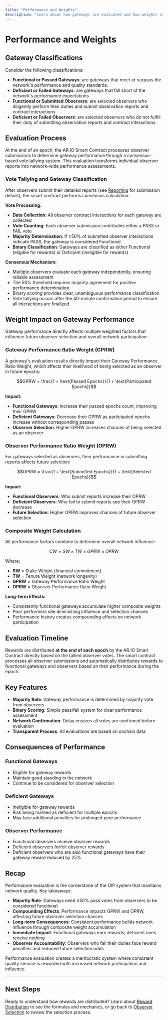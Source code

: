 ```yaml
---
title: "Performance and Weights"
description: "Learn about how gateways are evaluated and how weights impact observer selection"
---
```


# Performance and Weights

## Gateway Classifications

Consider the following classifications:

- **Functional or Passed Gateways**: are gateways that meet or surpass the network's performance and quality standards.
- **Deficient or Failed Gateways**: are gateways that fall short of the network's performance expectations.
- **Functional or Submitted Observers**: are selected observers who diligently perform their duties and submit observation reports and contract interactions.
- **Deficient or Failed Observers**: are selected observers who do not fulfill their duty of submitting observation reports and contract interactions.

## Evaluation Process

At the end of an epoch, the AR.IO Smart Contract processes observer submissions to determine gateway performance through a consensus-based vote tallying system. This evaluation transforms individual observer reports into network-wide performance assessments.

### Vote Tallying and Gateway Classification

After observers submit their detailed reports (see [Reporting](/learn/oip/reporting) for submission details), the smart contract performs consensus calculation:

**Vote Processing:**
- **Data Collection**: All observer contract interactions for each gateway are collected
- **Vote Counting**: Each observer submission contributes either a PASS or FAIL vote
- **Majority Determination**: If ≥50% of submitted observer interactions indicate PASS, the gateway is considered Functional
- **Binary Classification**: Gateways are classified as either Functional (eligible for rewards) or Deficient (ineligible for rewards)

**Consensus Mechanism:**
- Multiple observers evaluate each gateway independently, ensuring reliable assessment
- The 50% threshold requires majority agreement for positive performance determination
- Binary scoring provides clear, unambiguous performance classification
- Vote tallying occurs after the 40-minute confirmation period to ensure all interactions are finalized

## Weight Impact on Gateway Performance

Gateway performance directly affects multiple weighted factors that influence future observer selection and overall network participation:

### Gateway Performance Ratio Weight (GPRW)
A gateway's evaluation results directly impact their Gateway Performance Ratio Weight, which affects their likelihood of being selected as an observer in future epochs:

```math
GPRW = \frac{1 + \text{Passed Epochs}}{1 + \text{Participated Epochs}}
```

**Impact:**
- **Functional Gateways**: Increase their passed epochs count, improving their GPRW
- **Deficient Gateways**: Decrease their GPRW as participated epochs increase without corresponding passes
- **Observer Selection**: Higher GPRW increases chances of being selected as an observer

### Observer Performance Ratio Weight (OPRW)
For gateways selected as observers, their performance in submitting reports affects future selection:

```math
OPRW = \frac{1 + \text{Submitted Epochs}}{1 + \text{Selected Epochs}}
```

**Impact:**
- **Functional Observers**: Who submit reports increase their OPRW
- **Deficient Observers**: Who fail to submit reports see their OPRW decrease
- **Future Selection**: Higher OPRW improves chances of future observer selection

### Composite Weight Calculation
All performance factors combine to determine overall network influence:

```math
CW = SW \times TW \times GPRW \times OPRW
```

Where:
- **SW** = Stake Weight (financial commitment)
- **TW** = Tenure Weight (network longevity)
- **GPRW** = Gateway Performance Ratio Weight
- **OPRW** = Observer Performance Ratio Weight

**Long-term Effects:**
- Consistently functional gateways accumulate higher composite weights
- Poor performers see diminishing influence and selection chances
- Performance history creates compounding effects on network participation

## Evaluation Timeline

Rewards are distributed **at the end of each epoch** by the AR.IO Smart Contract directly based on the tallied observer votes. The smart contract processes all observer submissions and automatically distributes rewards to functional gateways and observers based on their performance during the epoch.

## Key Features

- **Majority Rule**: Gateway performance is determined by majority vote from observers
- **Binary Scoring**: Simple pass/fail system for clear performance assessment
- **Network Confirmation**: Delay ensures all votes are confirmed before evaluation
- **Transparent Process**: All evaluations are based on onchain data

## Consequences of Performance

### Functional Gateways

- Eligible for gateway rewards
- Maintain good standing in the network
- Continue to be considered for observer selection

### Deficient Gateways

- Ineligible for gateway rewards
- Risk being marked as deficient for multiple epochs
- May face additional penalties for prolonged poor performance

### Observer Performance

- Functional observers receive observer rewards
- Deficient observers forfeit observer rewards
- Deficient observers who are also functional gateways have their gateway reward reduced by 25%

## Recap

Performance evaluation is the cornerstone of the OIP system that maintains network quality. Key takeaways:

- **Majority Rule**: Gateways need ≥50% pass votes from observers to be considered functional
- **Compounding Effects**: Performance impacts GPRW and OPRW, affecting future observer selection chances
- **Long-term Consequences**: Consistent performance builds network influence through composite weight accumulation
- **Immediate Impact**: Functional gateways earn rewards; deficient ones receive nothing
- **Observer Accountability**: Observers who fail their duties face reward penalties and reduced future selection odds

Performance evaluation creates a meritocratic system where consistent quality service is rewarded with increased network participation and influence.

---

## Next Steps

Ready to understand how rewards are distributed? Learn about [Reward Distribution](/learn/oip/reward-distribution) to see the formulas and mechanics, or go back to [Observer Selection](/learn/oip/observer-selection) to review the selection process.
